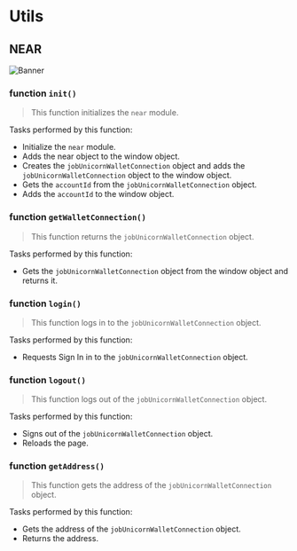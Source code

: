 # Utils

## NEAR

![Banner](https://user-images.githubusercontent.com/64161383/133971770-4e8d4526-3175-4ad5-8265-fe5fc58389ab.png)

### function `init()`

> This function initializes the `near` module.

Tasks performed by this function:

- Initialize the `near` module.
- Adds the near object to the window object.
- Creates the `jobUnicornWalletConnection` object and adds the `jobUnicornWalletConnection` object to the window object.
- Gets the `accountId` from the `jobUnicornWalletConnection` object.
- Adds the `accountId` to the window object.

### function `getWalletConnection()`

> This function returns the `jobUnicornWalletConnection` object.

Tasks performed by this function:

- Gets the `jobUnicornWalletConnection` object from the window object and returns it.

### function `login()`

> This function logs in to the `jobUnicornWalletConnection` object.

Tasks performed by this function:

- Requests Sign In in to the `jobUnicornWalletConnection` object.

### function `logout()`

> This function logs out of the `jobUnicornWalletConnection` object.

Tasks performed by this function:

- Signs out of the `jobUnicornWalletConnection` object.
- Reloads the page.

### function `getAddress()`

> This function gets the address of the `jobUnicornWalletConnection` object.

Tasks performed by this function:

- Gets the address of the `jobUnicornWalletConnection` object.
- Returns the address.
